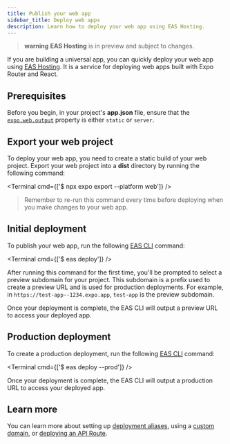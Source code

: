 ```yaml
---
title: Publish your web app
sidebar_title: Deploy web apps
description: Learn how to deploy your web app using EAS Hosting.
---
```



> **warning** **EAS Hosting** is in preview and subject to changes.

If you are building a universal app, you can quickly deploy your web app using [EAS Hosting](/eas/hosting/introduction/). It is a service for deploying web apps built with Expo Router and React.

## Prerequisites

Before you begin, in your project's **app.json** file, ensure that the [`expo.web.output`](/versions/latest/config/app/#output) property is either `static` or `server`.

## Export your web project

To deploy your web app, you need to create a static build of your web project. Export your web project into a **dist** directory by running the following command:

<Terminal cmd={['$ npx expo export --platform web']} />

> Remember to re-run this command every time before deploying when you make changes to your web app.

## Initial deployment

To publish your web app, run the following [EAS CLI](/develop/tools/#eas-cli) command:

<Terminal cmd={['$ eas deploy']} />

After running this command for the first time, you'll be prompted to select a preview subdomain for your project. This subdomain is a prefix used to create a preview URL and is used for production deployments. For example, in `https://test-app--1234.expo.app`, `test-app` is the preview subdomain.

Once your deployment is complete, the EAS CLI will output a preview URL to access your deployed app.

## Production deployment

To create a production deployment, run the following [EAS CLI](/develop/tools/#eas-cli) command:

<Terminal cmd={['$ eas deploy --prod']} />

Once your deployment is complete, the EAS CLI will output a production URL to access your deployed app.

## Learn more

You can learn more about setting up [deployment aliases](/eas/hosting/deployments-and-aliases/), using a [custom domain](/eas/hosting/custom-domain/), or [deploying an API Route](/router/reference/api-routes/#deployment).
